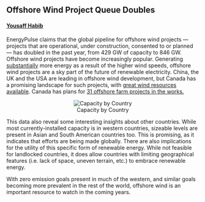 ## Offshore Wind Project Queue Doubles
#### [Yousaff Habib](https://www.linkedin.com/in/yousaff-habib-6684891a5/)

<!-- <br> -->
EnergyPulse claims that the global pipeline for offshore wind projects — projects that are operational, under construction, consented to or planned — has doubled in the past year, from 429 GW of capacity to 846 GW. Offshore wind projects have become increasingly popular. Generating [substantially](https://marinerenewables.ca/facts/offshore-wind-energy/) more energy as a result of the higher wind speeds, offshore wind projects are a sky part of the future of renewable electricity. China, the UK and the USA are leading in offshore wind development, but Canada has a promising landscape for such projects, with [great wind resources available](https://policyoptions.irpp.org/magazines/february-2022/canada-offshore-wind-power/#:~:text=The%20continent%20now%20has%20116,wind%20power%20capacity%20by%202030.). Canada has plans for [31 offshore farm projects in the works.](https://www.4coffshore.com/windfarms/canada/) 

<center>
![Capacity by Country](https://www.renewableuk.com/resource/resmgr/media/gow_2022_ep_pipeline.jpg)

</center>

This data also reveal some interesting insights about other countries. While most currently-installed capacity is in western countries, sizeable levels are present in Asian and South American countries too. This is promising, as it indicates that efforts are being made globally. There are also implications for the utility of this specific form of renewable energy. While not feasible for landlocked countries, it does allow countries with limiting geographical features (i.e. lack of space, uneven terrain, etc.) to embrace renewable energy.

With zero emission goals present in much of the western, and similar goals becoming more prevalent in the rest of the world, offshore wind is an important resource to watch in the coming years.
